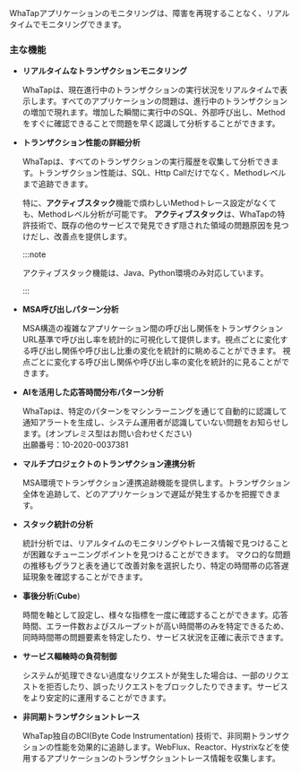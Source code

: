 WhaTapアプリケーションのモニタリングは、障害を再現することなく、リアルタイムでモニタリングできます。

<Youtube ko="oTlhy4QHwDk" en="XZFzRJj8N0A" ja="XZFzRJj8N0A" />

### 主な機能

- **リアルタイムなトランザクションモニタリング**

  WhaTapは、現在進行中のトランザクションの実行状況をリアルタイムで表示します。すべてのアプリケーションの問題は、進行中のトランザクションの増加で現れます。増加した瞬間に実行中のSQL、外部呼び出し、Methodをすぐに確認できることで問題を早く認識して分析することができます。

- **トランザクション性能の詳細分析**

  WhaTapは、すべてのトランザクションの実行履歴を収集して分析できます。トランザクション性能は、SQL、Http Callだけでなく、Methodレベルまで追跡できます。 

  <InDoc product='java,python'>

  特に、**アクティブスタック**機能で煩わしいMethodトレース設定がなくても、Methodレベル分析が可能です。 **アクティブスタック**は、WhaTapの特許技術で、既存の他のサービスで発見できず隠された領域の問題原因を見つけだし、改善点を提供します。

  :::note

  アクティブスタック機能は、Java、Python環境のみ対応しています。

  :::

  </InDoc>

<Xclude product='dotnet'>

- **MSA呼び出しパターン分析**

  MSA構造の複雑なアプリケーション間の呼び出し関係をトランザクションURL基準で呼び出し率を統計的に可視化して提供します。視点ごとに変化する呼び出し関係や呼び出し比重の変化を統計的に眺めることができます。 視点ごとに変化する呼び出し関係や呼び出し率の変化を統計的に見ることができます。

</Xclude>

- **AIを活用した応答時間分布パターン分析**

  WhaTapは、特定のパターンをマシンラーニングを通じて自動的に認識して通知アラートを生成し、システム運用者が認識していない問題をお知らせします。(オンプレミス型はお問い合わせください)<br/>
  出願番号：10-2020-0037381

<Xclude product='dotnet'>

- **マルチプロジェクトのトランザクション連携分析**

  MSA環境でトランザクション連携追跡機能を提供します。トランザクション全体を追跡して、どのアプリケーションで遅延が発生するかを把握できます。

</Xclude>

<InDoc product='java,python'>

- **スタック統計の分析**

  統計分析では、リアルタイムのモニタリングやトレース情報で見つけることが困難なチューニングポイントを見つけることができます。 マクロ的な問題の推移もグラフと表を通じて改善対象を選択したり、特定の時間帯の応答遅延現象を確認することができます。

</InDoc>

- **事後分析**(**Cube**)

  時間を軸として設定し、様々な指標を一度に確認することができます。応答時間、エラー件数およびスループットが高い時間帯のみを特定できるため、同時時間帯の問題要素を特定したり、サービス状況を正確に表示できます。

<InDoc product='java'>

- **サービス輻輳時の負荷制御**

  システムが処理できない過度なリクエストが発生した場合は、一部のリクエストを拒否したり、誤ったリクエストをブロックしたりできます。サービスをより安定的に運用することができます。

- **非同期トランザクショントレース**

  WhaTap独自のBCI(Byte Code Instrumentation) 技術で、非同期トランザクションの性能を効果的に追跡します。WebFlux、Reactor、Hystrixなどを使用するアプリケーションのトランザクショントレース情報を収集します。

</InDoc>

